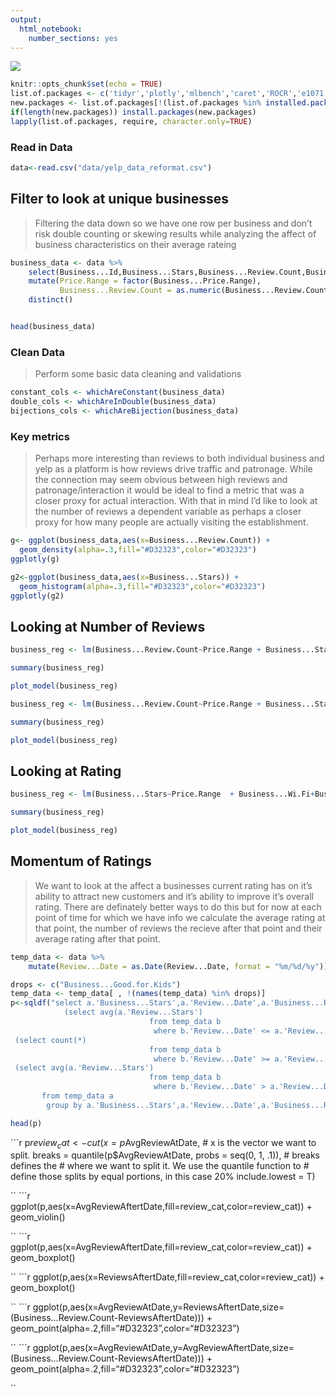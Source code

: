 ```yaml
---
output: 
  html_notebook: 
    number_sections: yes
---
```

<img src="img/yelp-logo.png"></img>
```r
knitr::opts_chunk$set(echo = TRUE)
list.of.packages <- c('tidyr','plotly','mlbench','caret','ROCR','e1071','ggplot2','dataPreparation','corrplot','sjPlot','sjmisc','sqldf')
new.packages <- list.of.packages[!(list.of.packages %in% installed.packages()[,"Package"])]
if(length(new.packages)) install.packages(new.packages)
lapply(list.of.packages, require, character.only=TRUE)
```

### Read in Data



```r
data<-read.csv("data/yelp_data_reformat.csv")
```

## Filter to look at unique businesses

>Filtering the data down so we have one row per business and don't risk double counting or skewing results while analyzing the affect of business characteristics on their average rateing



```r
business_data <- data %>%
    select(Business...Id,Business...Stars,Business...Review.Count,Business...Wi.Fi,Business...Waiter.Service,Business...Take.out,Business...Price.Range,Business...Parking,Business...Noise.Level,Business...Good.For.Kids,Business...Accepts.Credit.Cards,Business...Ages.Allowed,Business...Has.TV,Business...Categories) %>%
    mutate(Price.Range = factor(Business...Price.Range),
           Business...Review.Count = as.numeric(Business...Review.Count)) %>%
    distinct()


head(business_data)
```
### Clean Data
>Perform some basic data cleaning and validations

```r
constant_cols <- whichAreConstant(business_data)
double_cols <- whichAreInDouble(business_data)
bijections_cols <- whichAreBijection(business_data)
```

### Key metrics
> Perhaps more interesting than reviews to both individual business and yelp as a platform  is how reviews drive traffic and patronage. While the connection may seem obvious between high reviews and patronage/interaction it would be ideal to find a metric that was a closer proxy for actual interaction. With that in mind I'd like to look at the number of reviews a dependent variable as perhaps a closer proxy for how many people are actually visiting the establishment.

```r
g<- ggplot(business_data,aes(x=Business...Review.Count)) +
  geom_density(alpha=.3,fill="#D32323",color="#D32323")
ggplotly(g)

```
```r
g2<-ggplot(business_data,aes(x=Business...Stars)) +
  geom_histogram(alpha=.3,fill="#D32323",color="#D32323")
ggplotly(g2)
```

## Looking at Number of Reviews

```r
business_reg <- lm(Business...Review.Count~Price.Range + Business...Stars + Business...Wi.Fi+Business...Noise.Level + Price.Range*Business...Wi.Fi+ Business...Good.For.Kids+Business...Has.TV,data=business_data)

summary(business_reg)

```
```r
plot_model(business_reg)
```
```r
business_reg <- lm(Business...Review.Count~Price.Range + Business...Stars + Business...Wi.Fi+Business...Noise.Level + Price.Range*Business...Wi.Fi,data=business_data)

summary(business_reg)

```
```r
plot_model(business_reg)
```
## Looking at Rating

```r
business_reg <- lm(Business...Stars~Price.Range  + Business...Wi.Fi+Business...Noise.Level,data=business_data)

summary(business_reg)

```
```r
plot_model(business_reg)
```

## Momentum of Ratings
> We want to look at the affect a businesses current rating has on it's ability to attract new customers and it's ability to improve it's overall rating. There are definately better ways to do this but for now at each point of time for which we have info we calculate the average rating at that point, the number of reviews the recieve after that point and their average rating after that point.
```r
temp_data <- data %>%
    mutate(Review...Date = as.Date(Review...Date, format = "%m/%d/%y"))
```
```r

drops <- c("Business...Good.for.Kids")
temp_data <- temp_data[ , !(names(temp_data) %in% drops)]
p<-sqldf("select a.'Business...Stars',a.'Review...Date',a.'Business...Review.Count',
            (select avg(a.'Review...Stars')
                               from temp_data b
                                where b.'Review...Date' <= a.'Review...Date' and b.'Business...Id' = a.'Business...Id') as 'AvgReviewAtDate',
 (select count(*)
                               from temp_data b
                                where b.'Review...Date' >= a.'Review...Date' and b.'Business...Id' = a.'Business...Id') as 'ReviewsAftertDate',
 (select avg(a.'Review...Stars')
                               from temp_data b
                                where b.'Review...Date' > a.'Review...Date' and b.'Business...Id' = a.'Business...Id') as 'AvgReviewAftertDate'
       from temp_data a
        group by a.'Business...Stars',a.'Review...Date',a.'Business...Review.Count'")


```
```r
head(p)
```
```r
p$review_cat <- cut(x = p$AvgReviewAtDate, # x is the vector we want to split.
                  breaks = quantile(p$AvgReviewAtDate, 
                                    probs = seq(0, 1, .1)), # breaks defines the
                  # where we want to split it. We use the quantile function to 
                  # define those splits by equal portions, in this case 20%
                  include.lowest = T)

``
```r
ggplot(p,aes(x=AvgReviewAftertDate,fill=review_cat,color=review_cat)) + 
  geom_violin()

``
```r
ggplot(p,aes(x=AvgReviewAftertDate,fill=review_cat,color=review_cat)) + 
  geom_boxplot()

``
```r
ggplot(p,aes(x=ReviewsAftertDate,fill=review_cat,color=review_cat)) + 
  geom_boxplot()

``
```r
ggplot(p,aes(x=AvgReviewAtDate,y=ReviewsAftertDate,size=(Business...Review.Count-ReviewsAftertDate))) + 
  geom_point(alpha=.2,fill="#D32323",color="#D32323")

``
```r
ggplot(p,aes(x=AvgReviewAtDate,y=AvgReviewAftertDate,size=(Business...Review.Count-ReviewsAftertDate))) + 
  geom_point(alpha=.2,fill="#D32323",color="#D32323")

``
